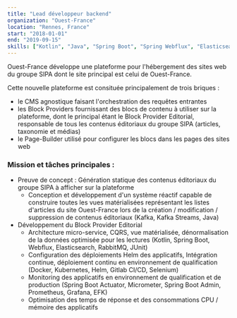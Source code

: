 ```yaml
---
title: "Lead développeur backend"
organization: "Ouest-France"
location: "Rennes, France"
start: "2018-01-01"
end: "2019-09-15"
skills: ["Kotlin", "Java", "Spring Boot", "Spring Webflux", "Elasticsearch", "RabbitMQ", "PostgreSQL", "Kubernetes", "Docker", "Prometheus", "Grafana", "Kafka"]
---
```


Ouest-France développe une plateforme pour l'hébergement des sites web du groupe SIPA dont le site principal est celui de Ouest-France. 

Cette nouvelle plateforme est consituée principalement de trois briques :

* le CMS agnostique faisant l'orchestration des requêtes entrantes
* les Block Providers fournissant des blocs de contenu à utiliser sur la plateforme, dont le principal étant le Block Provider Editorial, responsable de tous les contenus éditoriaux du groupe SIPA (articles, taxonomie et médias)
* le Page-Builder utilisé pour configurer les blocs dans les pages des sites web
  
### Mission et tâches principales :
  
* Preuve de concept : Génération statique des contenus éditoriaux du groupe SIPA à afficher sur la plateforme
  * Conception et développement d'un système réactif capable de construire toutes les vues matérialisées représentant les listes d'articles du site Ouest-France lors de la création / modification / suppression de contenus éditoriaux (Kafka, Kafka Streams, Java)
* Développement du Block Provider Editorial
  * Architecture micro-service, CQRS, vue matérialisée, dénormalisation de la données optimisée pour les lectures (Kotlin, Spring Boot, Webflux, Elasticsearch, RabbitMQ, JUnit)
  * Configuration des déploiements Helm des applicatifs, Intégration continue, déploiement continu en environnement de qualification (Docker, Kubernetes, Helm, Gitlab CI/CD, Selenium)
  * Monitoring des applicatifs en environnement de qualification et de production (Spring Boot Actuator, Micrometer, Spring Boot Admin, Prometheus, Grafana, EFK)
  * Optimisation des temps de réponse et des consommations CPU / mémoire des applicatifs
